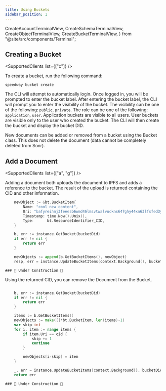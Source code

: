 ```yaml
---
title: Using Buckets
sidebar_position: 1
---
```


  CreateAccountTerminalView,
  CreateSchemaTerminalView,
  CreateObjectTerminalView,
  CreateBucketTerminalView,
} from "@site/src/components/Terminal";

## Creating a Bucket

<SupportedClients list={["c"]} />

To create a bucket, run the following command:

```
speedway bucket create
```

<div style={{ maxWidth: 600, marginBottom: 16 }}>
  <CreateBucketTerminalView />
</div>

The CLI will attempt to automatically login. Once logged in, you will be prompted to enter the bucket label. After entering the bucket label, the CLI will prompt you to enter the visibility of the bucket. The visibility can be one of the following: `public`, `private`. The role can be one of the following: `application`, `user`. Application buckets are visible to all users. User buckets are visible only to the user who created the bucket. The CLI will then create the bucket and display the bucket DID.

<APIButton href="/api/bucket" label="Bucket API" type="info" />

New documents can be added or removed from a bucket using the Bucket class. This does not delete the document (data cannot be completely deleted from Sonr).

## Add a Document

<SupportedClients list={["a", "g"]} />

Adding a document both uploads the document to IPFS and adds a reference to the bucket. The result of the upload is returned containing the CID and other information.

<Tabs groupId="platform">
  <TabItem value="go" label="🐹 Go">

```go
	newObject := &bt.BucketItem{
		Name: "cool new content",
		Uri: "bafyreihnj3feeesb6wmd46lmsvtwalvuckns647ghy44xn63lfsfed3ydm",
		Timestamp: time.Now().Unix(),
		Type:      bt.ResourceIdentifier_CID,
	}

	b, err := instance.GetBucket(bucketDid)
	if err != nil {
		return err
	}

	newObjects := append(b.GetBucketItems(), newObject)
	resp, err = instance.UpdateBucketItems(context.Background(), bucketDid, newObjects)

```

  </TabItem>
  <TabItem value="flutter" label="🐦 Flutter">


    ### 🚧 Under Construction 🚧

  </TabItem>
</Tabs>

Using the returned CID, you can remove the Document from the Bucket.

<Tabs groupId="platform">
  <TabItem value="go" label="🐹 Go">

```go

	b, err := instance.GetBucket(bucketDid)
	if err != nil {
		return err
	}

	items := b.GetBucketItems()
	newObjects := make([]*bt.BucketItem, len(items)-1)
	var skip int
	for i, item := range items {
		if item.Uri == cid {
			skip += 1
			continue
		}

		newObjects[i-skip] = item
	}

	_, err = instance.UpdateBucketItems(context.Background(), bucketDid, newObjects)
	return err
```

  </TabItem>
  <TabItem value="flutter" label="🐦 Flutter">

    ### 🚧 Under Construction 🚧

  </TabItem>
</Tabs>

